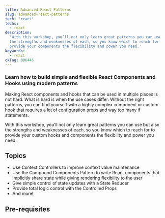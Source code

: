 ```yaml
---
title: Advanced React Patterns
slug: advanced-react-patterns
tech: 'react'
techs:
  - react
description:
  'With this workshop, you’ll not only learn great patterns you can use but also
  the strengths and weaknesses of each, so you know which to reach for to
  provide your components the flexibility and power you need.'
keywords:
  - react
ckTag: 896446
---
```


### Learn how to build simple and flexible React Components and Hooks using modern patterns

Making React components and hooks that can be used in multiple places is not
hard. What is hard is when the use cases differ. Without the right patterns, you
can find yourself with a highly complex component or custom hook that requires a
lot of configuration props and way too many if statements.

With this workshop, you'll not only learn great patterns you can use but also
the strengths and weaknesses of each, so you know which to reach for to provide
your custom hooks and components the flexibility and power you need.

## Topics

- Use Context Controllers to improve context value maintenance
- Use the Compound Components Pattern to write React components that implicitly
  share state while giving rendering flexibility to the user
- Give simple control of state updates with a State Reducer
- Provide total logic control with the Controlled Props
- And more!

## Pre-requisites
